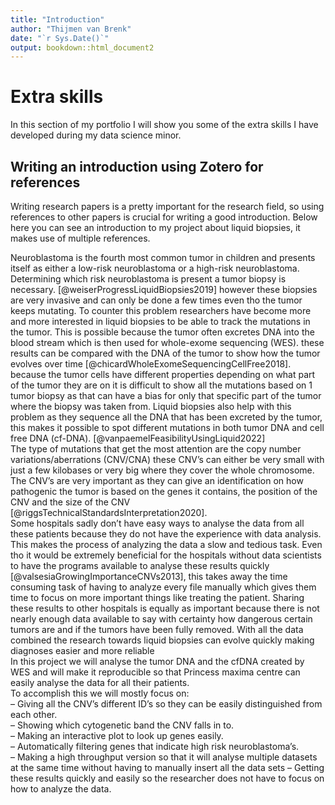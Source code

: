 ```yaml
---
title: "Introduction"
author: "Thijmen van Brenk"
date: "`r Sys.Date()`"
output: bookdown::html_document2
---
```


# Extra skills

In this section of my portfolio I will show you some of the extra skills I have developed during my data science minor.

## Writing an introduction using Zotero for references        

Writing research papers is a pretty important for the research field, so using references to other papers is crucial for writing a good introduction. Below here you can see an introduction to my project about liquid biopsies, it makes use of multiple references.

Neuroblastoma is the fourth most common tumor in children and presents itself as either a low-risk neuroblastoma or a high-risk neuroblastoma. Determining which risk neuroblastoma is present a tumor biopsy is necessary. [@weiserProgressLiquidBiopsies2019] however these biopsies are very invasive and can only be done a few times even tho the tumor keeps mutating. To counter this problem researchers have become more and more interested in liquid biopsies to be able to track the mutations in the tumor. This is possible because the tumor often excretes DNA into the blood stream which is then used for whole-exome sequencing (WES). these results can be compared with the DNA of the tumor to show how the tumor evolves over time [@chicardWholeExomeSequencingCellFree2018]. because the tumor cells have different properties depending on what part of the tumor they are on it is difficult to show all the mutations based on 1 tumor biopsy as that can have a bias for only that specific part of the tumor where the biopsy was taken from. Liquid biopsies also help with this problem as they sequence all the DNA that has been excreted by the tumor, this makes it possible to spot different mutations in both tumor DNA and cell free DNA (cf-DNA). [@vanpaemelFeasibilityUsingLiquid2022]        
The type of mutations that get the most attention are the copy number variations/aberrations (CNV/CNA) these CNV's can either be very small with just a few kilobases or very big where they cover the whole chromosome. The CNV's are very important as they can give an identification on how pathogenic the tumor is based on the genes it contains, the position of the CNV and the size of the CNV [@riggsTechnicalStandardsInterpretation2020].       
Some hospitals sadly don't have easy ways to analyse the data from all these patients because they do not have the experience with data analysis. This makes the process of analyzing the data a slow and tedious task. Even tho it would be extremely beneficial for the hospitals without data scientists to have the programs available to analyse these results quickly [@valsesiaGrowingImportanceCNVs2013], this takes away the time consuming task of having to analyze every file manually which gives them time to focus on more important things like treating the patient. Sharing these results to other hospitals is equally as important because there is not nearly enough data available to say with certainty how dangerous certain tumors are and if the tumors have been fully removed. With all the data combined the research towards liquid biopsies can evolve quickly making diagnoses easier and more reliable        
In this project we will analyse the tumor DNA and the cfDNA created by WES and will make it reproducible so that Princess maxima centre can easily analyse the data for all their patients.       
To accomplish this we will mostly focus on:       
-- Giving all the CNV's different ID's so they can be easily distinguished from each other.       
-- Showing which cytogenetic band the CNV falls in to.        
-- Making an interactive plot to look up genes easily.        
-- Automatically filtering genes that indicate high risk neuroblastoma's.       
-- Making a high throughput version so that it will analyse multiple datasets at the same time without having to manually insert all the data sets
-- Getting these results quickly and easily so the researcher does not have to focus on how to analyze the data.